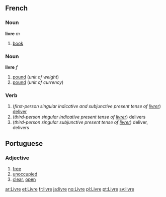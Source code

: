 ==French==
===Noun===
'''livre''' ''m''

#[[book]]

===Noun===
'''livre''' ''f''

#[[pound]] (''unit of weight'')
#[[pound]] (''unit of currency'')

===Verb===
# (''first-person singular indicative and subjunctive present tense of [[livrer]]'') [[deliver]]
# (''third-person singular indicative present tense of [[livrer]]'') delivers
# (''third-person singular subjunctive present tense of [[livrer]]'') deliver, delivers

==Portuguese==
===Adjective===

#[[free]]
#[[unoccupied]]
#[[clear]], [[open]]

[[ar:Livre]]
[[et:Livre]]
[[fr:livre]]
[[ja:livre]]
[[no:Livre]]
[[pl:Livre]]
[[pt:Livre]]
[[sv:livre]]